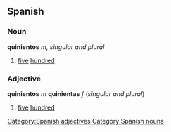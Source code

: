 == Spanish == 
=== Noun === 
'''quinientos''' ''m, singular and plural'' 
# [[five]] [[hundred]]

=== Adjective === 
'''quinientos''' ''m'' '''quinientas''' ''f'' (''singular and plural'') 
# [[five]] [[hundred]]

[[Category:Spanish adjectives]] 
[[Category:Spanish nouns]]